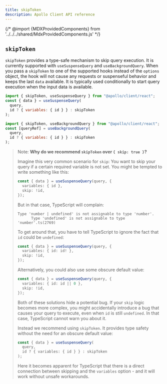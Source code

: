 ```yaml
---
title: skipToken
description: Apollo Client API reference
---
```


{/* @import {MDXProvidedComponents} from '../../../shared/MdxProvidedComponents.js' */}

## `skipToken`

`skipToken` provides a type-safe mechanism to skip query execution. It is currently supported with `useSuspenseQuery` and `useBackgroundQuery`.
When you pass a `skipToken` to one of the supported hooks instead of the `options` object, the hook will not cause any requests or suspenseful behavior and keeps the last `data` available. It is typically used conditionally to start query execution when the input data is available.

```js title="Recommended usage of skipToken with useSuspenseQuery"
import { skipToken, useSuspenseQuery } from "@apollo/client/react";
const { data } = useSuspenseQuery(
  query,
  id ? { variables: { id } } : skipToken
);
```

```js title="Recommended usage of skipToken with useBackgroundQuery"
import { skipToken, useBackgroundQuery } from "@apollo/client/react";
const [queryRef] = useBackgroundQuery(
  query,
  id ? { variables: { id } } : skipToken
);
```

<blockquote>

Note: **Why do we recommend `skipToken` over `{ skip: true }`?**

Imagine this very common scenario for `skip`: You want to skip your query if a certain required variable is not set. You might be tempted to write something like this:

```ts
const { data } = useSuspenseQuery(query, {
  variables: { id },
  skip: !id,
});
```

But in that case, TypeScript will complain:

```
Type 'number | undefined' is not assignable to type 'number'.
      Type 'undefined' is not assignable to type 'number'.ts(2769)
```

To get around that, you have to tell TypeScript to ignore the fact that `id` could be `undefined`:

```ts
const { data } = useSuspenseQuery(query, {
  variables: { id: id! },
  skip: !id,
});
```

Alternatively, you could also use some obscure default value:

```ts
const { data } = useSuspenseQuery(query, {
  variables: { id: id || 0 },
  skip: !id,
});
```

Both of these solutions hide a potential bug. If your `skip` logic becomes more complex, you might accidentally introduce a bug that causes your query to execute, even when `id` is still `undefined`. In that case, TypeScript cannot warn you about it.

Instead we recommend using `skipToken`. It provides type safety without the need for an obscure default value:

```ts
const { data } = useSuspenseQuery(
  query,
  id ? { variables: { id } } : skipToken
);
```

Here it becomes apparent for TypeScript that there is a direct connection between skipping and the `variables` option - and it will work without unsafe workarounds.

</blockquote>
